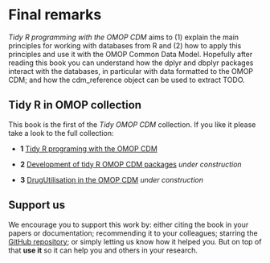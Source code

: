 # Final remarks

*Tidy R programming with the OMOP CDM* aims to (1) explain the main principles for working with databases from R and (2) how to apply this principles and use it with the OMOP Common Data Model. Hopefully after reading this book you can understand how the dplyr and dbplyr packages interact with the databases, in particular with data formatted to the OMOP CDM; and how the cdm_reference object can be used to extract TODO.

## Tidy R in OMOP collection

This book is the first of the *Tidy OMOP CDM* collection. If you like it please take a look to the full collection:

- **1** [Tidy R programing with the OMOP CDM](TODO)

- **2** [Development of tidy R OMOP CDM packages](TODO) *under construction*

- **3** [DrugUtilisation in the OMOP CDM](TODO) *under construction*

## Support us

We encourage you to support this work by: either citing the book in your papers or documentation; recommending it to your colleagues; starring the [GitHub repository](TODO); or simply letting us know how it helped you. But on top of that **use it** so it can help you and others in your research.
